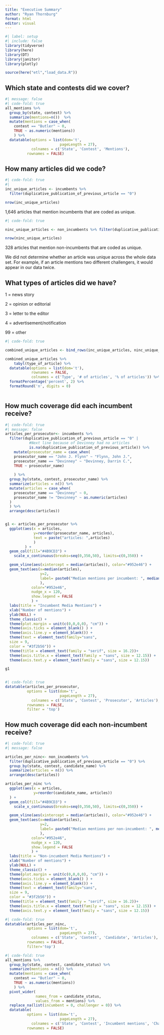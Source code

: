 ```yaml
---
title: "Executive Summary"
author: "Ryan Thornburg"
format: html
editor: visual
---
```


```r
#| label: setup
#| include: false
library(tidyverse)
library(here)
library(DT)
library(janitor)
library(plotly)

source(here("etl","load_data.R"))
```

## Which state and contests did we cover?

```r
#| message: false
#| code-fold: true
all_mentions %>% 
  group_by(state, contest) %>%
  summarize(mentions=n())  %>% 
  mutate(mentions = case_when(
    contest == "Butler" ~ 0,
    TRUE ~ as.numeric(mentions))
    ) %>%
  datatable(options = list(dom='t',
                         pageLength = 27),
            colnames = c('State', 'Contest', 'Mentions'),
          rownames = FALSE)
```

## How many articles did we code?

```r
#| code-fold: true
#| 
inc_unique_articles <- incumbents %>% 
  filter(duplicative_publication_of_previous_article == "0")

nrow(inc_unique_articles)
```

1,646 articles that mention incumbents that are coded as unique.

```r
#| code-fold: true

ninc_unique_articles <- non_incumbents %>% filter(duplicative_publication_of_previous_article == "0" & duplicative_of_incumbent_article == "0")

nrow(ninc_unique_articles)
```

328 articles that mention non-incumbents that are coded as unique.

We did not determine whether an article was unique across the whole data set. For example, if an article mentions two different challengers, it would appear in our data twice.

## **What types of articles did we have?**

1 = news story

2 = opinion or editorial

3 = letter to the editor

4 = advertisement/notification

99 = other

```r
#| code-fold: true

combined_unique_articles <- bind_rows(inc_unique_articles, ninc_unique_articles) 

combined_unique_articles %>%
    tabyl(type_of_article) %>%
  datatable(options = list(dom='t'),
            rownames = FALSE,
            colnames = c('Type', '# of articles', '% of articles')) %>%
  formatPercentage('percent', 2) %>%
  formatRound('n', digits = 0)
  

```

## How much coverage did each incumbent receive?

```r
#| code-fold: true
#| message: false
articles_per_prosecutor<- incumbents %>% 
  filter(duplicative_publication_of_previous_article == "0" |
           #Next line because of Devinney had no articles
           is.na(duplicative_publication_of_previous_article)) %>%
    mutate(prosecutor_name = case_when(
    prosecutor_name == "John J. Flynn" ~ "Flynn, John J.",
    prosecutor_name == "Devinney" ~ "Devinney, Darrin C.",
    TRUE ~ prosecutor_name)
    
    ) %>%
  group_by(state, contest, prosecutor_name) %>%
  summarize(articles = n()) %>%
  mutate(articles = case_when(
    prosecutor_name == "Devinney" ~ 0,
    prosecutor_name != "Devinney" ~ as.numeric(articles)
  )
  ) %>% 
  arrange(desc(articles))


g1 <- articles_per_prosecutor %>% 
  ggplot(aes(x = articles,
             y=reorder(prosecutor_name, articles), 
             text = paste("articles: ",articles)
             )
         ) +
  geom_col(fill="#4B9CD3") +
    scale_x_continuous(breaks=seq(0,350,50), limits=c(0,350)) +

  geom_vline(aes(xintercept = median(articles)), color="#952e46") +
  geom_text(aes(x=median(articles), 
                y=2,
                label= paste0("Median mentions per incumbent: ", median(articles))
                ),
            color="#952e46",
            nudge_x = 120, 
            show.legend = FALSE
            ) +
  labs(title = "Incumbent Media Mentions") + 
  xlab("Number of mentions") +
  ylab(NULL) +
  theme_classic() +
  theme(plot.margin = unit(c(0,0,0,0), "cm")) +
  theme(axis.ticks = element_blank() ) +
  theme(axis.line.y = element_blank()) +
  theme(text = element_text(family="sans", 
  size = 9, 
  color = "#3f2b56")) +
  theme(title = element_text(family = "serif", size = 16.2))+
  theme(axis.title.x = element_text(family = "sans", size = 12.15)) +
  theme(axis.text.y = element_text(family = "sans", size = 12.15))

g1
             
```

```r
#| code-fold: true
datatable(articles_per_prosecutor,
          options = list(dom='t',
                         pageLength = 27),
            colnames = c('State', 'Contest', 'Prosecutor', 'Articles'),
          rownames = FALSE,
          filter = 'top') 
```

## How much coverage did each non-incumbent receive?

```r
#| code-fold: true
#| message: false

articles_per_ninc<- non_incumbents %>% 
  filter(duplicative_publication_of_previous_article == "0") %>%
  group_by(state, contest, candidate_name) %>% 
  summarize(articles = n()) %>% 
  arrange(desc(articles))

articles_per_ninc %>% 
  ggplot(aes(x = articles,
             y=reorder(candidate_name, articles))
  ) +
  geom_col(fill="#4B9CD3") +
    scale_x_continuous(breaks=seq(0,350,50), limits=c(0,350)) +

  geom_vline(aes(xintercept = median(articles)), color="#952e46") +
  geom_text(aes(x=median(articles), 
                y=2,
                label= paste0("Median mentions per non-incumbent: ", median(articles))
                ),
            color="#952e46",
            nudge_x = 120, 
            show.legend = FALSE
            ) +
  labs(title = "Non-incumbent Media Mentions") + 
  xlab("Number of mentions") +
  ylab(NULL) +
  theme_classic() +
  theme(plot.margin = unit(c(0,0,0,0), "cm")) +
  theme(axis.ticks = element_blank() ) +
  theme(axis.line.y = element_blank()) +
  theme(text = element_text(family="sans", 
  size = 9, 
  color = "#3f2b56")) +
  theme(title = element_text(family = "serif", size = 16.2))+
  theme(axis.title.x = element_text(family = "sans", size = 12.15)) +
  theme(axis.text.y = element_text(family = "sans", size = 12.15))


```

```r
#| code-fold: true
datatable(articles_per_ninc,
          options = list(dom='t',
                         pageLength = 27),
            colnames = c('State', 'Contest', 'Candidate', 'Articles'),
          rownames = FALSE,
          filter='top') 
```

```r
#| code-fold: true
all_mentions %>%
  group_by(state, contest, candidate_status) %>% 
  summarize(mentions = n()) %>% 
  mutate(mentions = case_when(
    contest == "Butler" ~ 0,
    TRUE ~ as.numeric(mentions))
    ) %>% 
  pivot_wider(
              names_from = candidate_status,
              values_from = mentions) %>%
  replace_na(list(incumbent = 0, challenger = 0)) %>%
  datatable(
          options = list(dom='t',
                         pageLength = 27),
            colnames = c('State', 'Contest', 'Incumbent mentions', 'Challengers mentions'),
          rownames = FALSE) 
  
```
